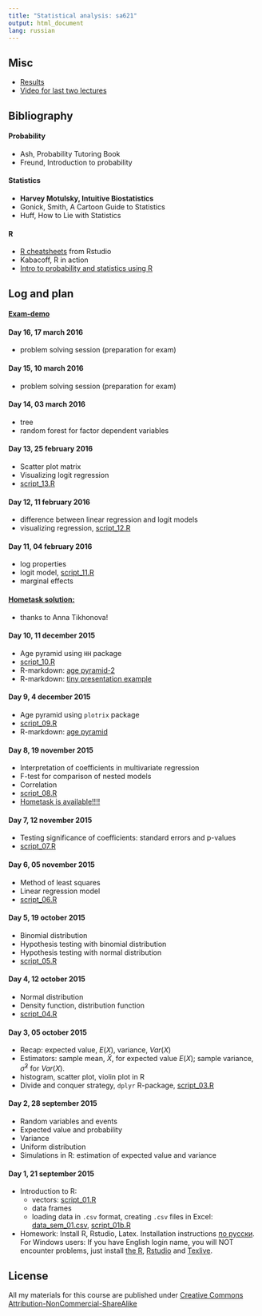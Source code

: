 ```yaml
---
title: "Statistical analysis: sa621"
output: html_document
lang: russian
---
```



## Misc
* [Results](https://docs.google.com/spreadsheets/d/1T9MGrBXeyrGsI-NNjYYLkIw7k-h1XCG0qLsbCqQZsoc/pubhtml)
* [Video for last two lectures](https://www.youtube.com/playlist?list=PL1poMUvVlAqdRD5ww3w-VBNRCFwQMeQkJ)

## Bibliography

#### Probability
* Ash, Probability Tutoring Book
* Freund, Introduction to probability

#### Statistics
* **Harvey Motulsky, Intuitive Biostatistics**
* Gonick, Smith, A Cartoon Guide to Statistics
* Huff, How to Lie with Statistics

#### R
* [R cheatsheets](https://www.rstudio.com/resources/cheatsheets/) from Rstudio
* Kabacoff, R in action
* [Intro to probability and statistics using R](http://gis-lab.info/docs/books/kerns10_ipsur.pdf)

## Log and plan

#### [Exam-demo](https://github.com/bdemeshev/sa621/raw/master/2015/exam/exam_16_demo.pdf)

#### Day 16, 17 march 2016 
* problem solving session (preparation for exam)

#### Day 15, 10 march 2016 
* problem solving session (preparation for exam)

#### Day 14, 03 march 2016 
* tree 
* random forest for factor dependent variables

#### Day 13, 25 february 2016
* Scatter plot matrix
* Visualizing logit regression
* [script_13.R](https://github.com/bdemeshev/sa621/raw/master/2015/seminar_scripts/script_13_scatter_matrix.R)


#### Day 12, 11 february 2016
* difference between linear regression and logit models
* visualizing regression, [script_12.R](https://github.com/bdemeshev/sa621/raw/master/2015/seminar_scripts/script_12_visualise.R)

#### Day 11, 04 february 2016
* log properties
* logit model, [script_11.R](https://github.com/bdemeshev/sa621/raw/master/2015/seminar_scripts/script_11_logit.R)
* marginal effects

#### [Hometask solution:](https://github.com/bdemeshev/sa621/raw/master/2015/ht_solution/hw.pdf) 
* thanks to Anna Tikhonova!

#### Day 10, 11 december 2015
* Age pyramid using `HH` package
* [script_10.R](https://github.com/bdemeshev/sa621/raw/master/2015/seminar_scripts/script_10_age_pyramid_2.R)
* R-markdown: [age pyramid-2](https://github.com/bdemeshev/sa621/raw/master/2015/seminar_scripts/age_pyramid.Rmd)
* R-markdown: [tiny presentation example](https://github.com/bdemeshev/sa621/raw/master/2015/seminar_scripts/optional_part_solution.Rmd)


#### Day 9, 4 december 2015
* Age pyramid using `plotrix` package
* [script_09.R](https://github.com/bdemeshev/sa621/raw/master/2015/seminar_scripts/script_09_age_pyramid.R)
* R-markdown: [age pyramid](https://github.com/bdemeshev/sa621/raw/master/2015/seminar_scripts/super_research.Rmd)

#### Day 8, 19 november 2015
* Interpretation of coefficients in multivariate regression
* F-test for comparison of nested models
* Correlation
* [script_08.R](https://github.com/bdemeshev/sa621/raw/master/2015/seminar_scripts/script_08_f_test.R)
* [Hometask is available!!!!](https://github.com/bdemeshev/sa621/raw/master/2015/home_task/sa621_ht_01.pdf)

#### Day 7, 12 november 2015
* Testing significance of coefficients: standard errors and p-values
* [script_07.R](https://github.com/bdemeshev/sa621/raw/master/2015/seminar_scripts/script_07_linear_regression2.R)


#### Day 6, 05 november 2015
* Method of least squares
* Linear regression model
* [script_06.R](https://github.com/bdemeshev/sa621/raw/master/2015/seminar_scripts/script_06_linear_regression.R)


#### Day 5, 19 october 2015
* Binomial distribution
* Hypothesis testing with binomial distribution
* Hypothesis testing with normal distribution
* [script_05.R](https://github.com/bdemeshev/sa621/raw/master/2015/seminar_scripts/script_05_binomial_hyp_testing.R)

#### Day 4, 12 october 2015
* Normal distribution
* Density function, distribution function
* [script_04.R](https://github.com/bdemeshev/sa621/raw/master/2015/seminar_scripts/script_04_histogram_normal_distribution.R)

#### Day 3, 05 october 2015
* Recap: expected value, $E(X)$, variance, $Var(X)$
* Estimators: sample mean, $\bar{X}$, for expected value $E(X)$; sample variance,
$\hat\sigma^2$ for $Var(X)$.
* histogram, scatter plot, violin plot in R
* Divide and conquer strategy, `dplyr` R-package, [script_03.R](https://github.com/bdemeshev/sa621/raw/master/2015/seminar_scripts/script_03_dplyr_simple_graphs.R)



#### Day 2, 28 september 2015
* Random variables and events
* Expected value and probability
* Variance
* Uniform distribution
* Simulations in R: estimation of expected value and variance

#### Day 1, 21 september 2015
* Introduction to R:
  * vectors: [script_01.R](https://github.com/bdemeshev/sa621/raw/master/2015/seminar_scripts/script_01_vector_sample.R)
  * data frames
  * loading data in `.csv` format, creating `.csv` files in Excel:  [data_sem_01.csv](https://github.com/bdemeshev/sa621/raw/master/2015/seminar_scripts/data_sem_01.csv), [script_01b.R](https://github.com/bdemeshev/sa621/raw/master/2015/seminar_scripts/script_01b_data_frame_read.R)
* Homework: Install R, Rstudio, Latex. Installation instructions [по русски](https://github.com/bdemeshev/em301/wiki/R). For Windows users: If you have English login name, you will NOT encounter problems, just install [the R](https://cran.rstudio.com/), [Rstudio](https://www.rstudio.com/products/rstudio/download/) and [Texlive](https://www.tug.org/texlive/acquire-netinstall.html).


## License
All my materials for this course are published under [Creative Commons Attribution-NonCommercial-ShareAlike](http://creativecommons.org/licenses/by-nc-sa/3.0/deed.en)
